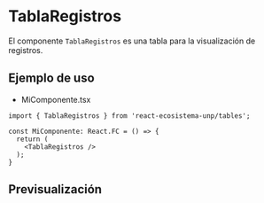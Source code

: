 
<Meta of={TablaRegistrosStories} />

# TablaRegistros
El componente `TablaRegistros` es una tabla para la visualización de registros.

## Ejemplo de uso

- MiComponente.tsx
```tsx
import { TablaRegistros } from 'react-ecosistema-unp/tables';

const MiComponente: React.FC = () => {
  return (
    <TablaRegistros />
  );
}
```

## Previsualización

<Stories />

